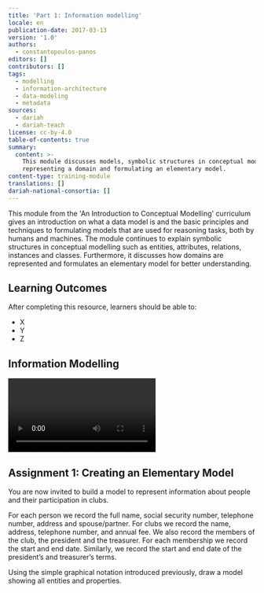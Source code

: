 ```yaml
---
title: 'Part 1: Information modelling'
locale: en
publication-date: 2017-03-13
version: '1.0'
authors:
  - constantopoulos-panos
editors: []
contributors: []
tags:
  - modelling
  - information-architecture
  - data-modeling
  - metadata
sources:
  - dariah
  - dariah-teach
license: cc-by-4.0
table-of-contents: true
summary:
  content: >-
    This module discusses models, symbolic structures in conceptual modelling,
    representing a domain and formulating an elementary model.
content-type: training-module
translations: []
dariah-national-consortia: []
---
```

This module from the 'An Introduction to Conceptual Modelling' curriculum gives an introduction on what a data model is and the basic principles and techniques to formulating models that are used for reasoning tasks, both by humans and machines. The module continues to explain symbolic structures in conceptual modelling such as entities, attributes, relations, instances and classes. Furthermore, it discusses how domains are represented and formulates an elementary model for better understanding.

## Learning Outcomes

After completing this resource, learners should be able to:

* X
* Y
* Z

## Information Modelling

<Video provider="youtube" id="AMlusuuAp1o">
  Professor Panos Constantopoulos from the department of informatics at the Athens University of Economics and Business, and Digital Curation Unit 'Athena' Research Centre introduces the basic concepts of conceptual modelling followed by an example for better understanding.
</Video>

## Assignment 1: Creating an Elementary Model

You are now invited to build a model to represent information about people and their participation in clubs.

For each person we record the full name, social security number, telephone number, address and spouse/partner. For clubs we record the name, address, telephone number, and annual fee. We also record the members of the club, the president and the treasurer. For each membership we record the start and end date. Similarly, we record the start and end date of the president’s and treasurer’s terms.

Using the simple graphical notation introduced previously, draw a model showing all entities and properties.
